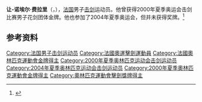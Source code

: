 '''让-诺埃尔·费拉里'''（{{lang-fr|Jean-Noël Ferrari}}，{{bd|1974年|9月7日|}}），[[法国|法国]]男子[[击剑|击剑]]运动员。他曾获得2000年夏季奥运会击剑比赛男子花剑团体金牌。他也参加了2004年夏季奥运会，但并未获得奖牌。<ref>{{Cite web|title=Jean-Noël FERRARI|url=https://www.olympic.org/jean-noel-ferrari|accessdate=2021-03-07|date=2021-03-04|work=International Olympic Committee|language=en|archive-date=2020-02-02|archive-url=https://web.archive.org/web/20200202183549/https://www.olympic.org/jean-noel-ferrari|dead-url=no}}</ref>

== 参考资料 ==
{{reflist}}

{{奥林匹克运动会击剑比赛男子花剑团体冠军}}

{{Authority control}}
{{DEFAULTSORT:Ferrari}}
[[Category:法国男子击剑运动员|Category:法国男子击剑运动员]]
[[Category:法國奧運擊劍運動員|Category:法國奧運擊劍運動員]]
[[Category:法國奧林匹克運動會金牌得主|Category:法國奧林匹克運動會金牌得主]]
[[Category:2000年夏季奥林匹克运动会击剑运动员|Category:2000年夏季奥林匹克运动会击剑运动员]]
[[Category:2004年夏季奥林匹克运动会击剑运动员|Category:2004年夏季奥林匹克运动会击剑运动员]]
[[Category:2000年夏季奧林匹克運動會金牌得主|Category:2000年夏季奧林匹克運動會金牌得主]]
[[Category:奧林匹克運動會擊劍獎牌得主|Category:奧林匹克運動會擊劍獎牌得主]]

{{法国人物小作品}}